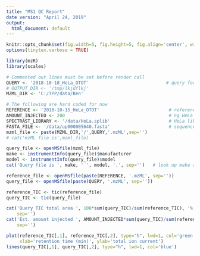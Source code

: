 ```yaml
---
title: "MS1 QC Report"
date version: "April 24, 2019"
output:
  html_document: default
---
```


[//]: # (This sub-report contains metrics related to the performance of the MS1. This includes metrics using results of a SpectraST search blah blah. Metrics include the number of MS1 scans (and average per second), MS1 scan intensity distribution and median, MS1 frequency v retention time, and MS1 mass error.)


```r
knitr::opts_chunk$set(fig.width=5, fig.height=5, fig.align='center', warning=FALSE, message=FALSE, error=TRUE)
options(tinytex.verbose = TRUE)
```


[//]: # (1. Load R packages and specify the search parameters and sequence database)

```r
library(mzR)
library(scales)

# Commented out lines must be set before render call
QUERY <- '2018-10-18_HeLa_OTOT'                             # query for QC
# OUTPUT_DIR <- '/tmp/lkjdflkj'
MZML_DIR <- 'C:/TPP/data/Ben'

# The following are hard coded for now
REFERENCE <- '2018-10-15_HeLa_OTOT'                          # reference (could be local)
AMOUNT_INJECTED <- 200                                       # ng HeLa injected (reference)
SPECTRAST_LIBRARY <- '/data/HeLa.splib'                      # HeLa library
FASTA_FILE <- '/data/up000005640.fasta'                      # sequence database
mzml_file <- paste(MZML_DIR,'/',QUERY,'.mzML',sep='')
# cat('mzML file is',mzml_file)
```

[//]: # (2. Look up instrument manufacturer and model from query mzML file)

[//]: # (Here we read in instrument metadata from the mzML file using the mzR package) 

```r
query_file <- openMSfile(mzml_file)
make <- instrumentInfo(query_file)$manufacturer
model <- instrumentInfo(query_file)$model
cat('Query file is ', make, ' ', model, '.', sep='')   # look up make and model of file for QC    
```

[//]: # (3. Extract QC values from query and compare with reference)

[//]: # (Here we extract and plot the TICs from the mzML files:)

```r
reference_file <- openMSfile(paste(REFERENCE, '.mzML', sep=''))
query_file <- openMSfile(paste(QUERY, '.mzML', sep=''))

reference_TIC <- tic(reference_file)
query_TIC <- tic(query_file)

cat('Query TIC total area ', 100*sum(query_TIC)/sum(reference_TIC), '% of reference.',
    sep='')
cat('Est. amount injected ', AMOUNT_INJECTED*sum(query_TIC)/sum(reference_TIC), ' ng.',
    sep='')

plot(reference_TIC[,1], reference_TIC[,2], type="h", lwd=1, col='green', 
     xlab='retention time (min)', ylab='total ion current')
lines(query_TIC[,1], query_TIC[,2], type="h", lwd=1, col='blue')
```
\begin{center}Figure 1: Total ion chromatograms of reference (green) and query (blue).\end{center}
